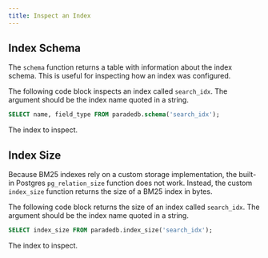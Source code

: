 ```yaml
---
title: Inspect an Index
---
```


## Index Schema

The `schema` function returns a table with information about the index schema. This is useful for inspecting how an index was configured.

The following code block inspects an index called `search_idx`. The argument should be the index name quoted in a string.

```sql
SELECT name, field_type FROM paradedb.schema('search_idx');
```

<ParamField body="index" required>
  The index to inspect.
</ParamField>

## Index Size

Because BM25 indexes rely on a custom storage implementation, the built-in Postgres `pg_relation_size` function does not work. Instead, the custom
`index_size` function returns the size of a BM25 index in bytes.

The following code block returns the size of an index called `search_idx`. The argument should be the index name quoted in a string.

```sql
SELECT index_size FROM paradedb.index_size('search_idx');
```

<ParamField body="index" required>
  The index to inspect.
</ParamField>
